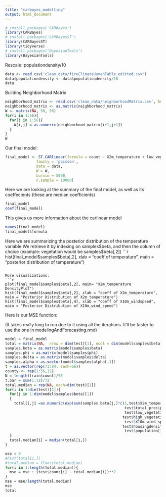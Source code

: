 ```yaml
---
title: "carbayes_modelling"
output: html_document
---
```


```r
# install.packages('CARbayes')
library(CARBayes)
# install.packages('CARBayesST')
library(CARBayesST)
library(tidyverse)
# install.packages("BayesianTools")
library(BayesianTools)
```


Rescale: populationdensity/10
```r
data <- read.csv('clean_data/fireClimateHumanTable_editted.csv')
data$populationdensity <- data$populationdensity/10
data
```


Building Neighborhood Matrix
```r
neighborhood_matrix <- read.csv('clean_data/neighborhoodMatrix.csv', header=FALSE)
neighborhood_matrix <- as.matrix(neighborhood_matrix)
W <- matrix(NA, 56, 56)
for(i in 1:56){
  for(j in 1:56){
    W[i,j] = as.numeric(neighborhood_matrix[i+1,j+1])
  }
}
W
```

Our final model:
```r
final_model <- ST.CARlinear(formula = count ~ X2m_temperature + low_vegetation_cover + X10m_wind_speed + populationdensity,
              family = 'poisson',
              data = data,
              W = W,
              burnin = 5000,
              n.sample = 10000)
```

Here we are looking at the summary of the final model, as well as its coeffecients (these are median coefficients)

```r
final_model
coef(final_model)  
```

This gives us more information about the carlinear model

```r
names(final_model)
final_model$formula
```

Here we are summarizing the posterior distribution of the temperature variable
We retrieve it by indexing on samples\$beta, and then the column of choice (example: vegetation would be samples$beta[,2])
```r
hist(final_model$samples$beta[,2], xlab = "coeff of temperature", main = "posterior distribution of temperature") 
```

More visualizations:
```r
plot(final_model$samples$beta[,2], main= "X2m_temperature DensityPlot")
hist(final_model$samples$beta[,2], xlab = "coeff of X2m_temperature", main = "Posterior Distribution of X2m_temperature") 
hist(final_model$samples$beta[,4], xlab = "coeff of X10m_windspeed", main = "Posterior Distribution of X10m_wind_speed") 
```



Here is our MSE function:

(It takes really long to run due to it using all the iterations. It'll be faster to use the one in modelingAndForecasting.rmd)


```r
model = final_model
total = matrix(NA,  nrow = dim(test)[1], ncol = dim(model$samples$beta)[1] )
samples.beta = as.matrix(model$samples$beta)
samples.phi = as.matrix(model$samples$phi)
samples.delta = as.matrix(model$samples$delta)
samples.alpha = as.vector(model$samples$alpha[,1])
t = as.vector(rep(73:84, each=56))
county <- rep(1:56,12)
N = length(train$count)/56
t.bar = sum(1:72)/72
total.median = rep(NA, each=dim(test)[1])
for(i in 1:dim(test)[1]){
  for(j in 1:dim(model$samples$beta)[1])
  {
    total[i,j] =as.numeric(exp(sum(samples.beta[j,]*c(1,test$X2m_temperature[i],
                                                      test$total_precipitation[i],
                                                      test$low_vegetation_cover[i],
                                                     test$high_vegetation_cover[i],
                                                      test$X10m_wind_speed[i],
                                                     test$housingdensity[i],
                                                      test$population[i])) + samples.phi[j,test$county_factor[i]] + (samples.alpha[j] + samples.delta[j,test$county_factor[i]])*((test$month_and_year_factor[i] - t.bar)/72)))
  }
  total.median[i] = median(total[i,])
}

mse = 0
#hist(total[1,])
#total.median = floor(total.median)
for(i in 1:length(total.median)){
  mse = mse + (test$count[i] - total.median[i])**2
}
mse = mse/length(total.median)
mse
total
```













